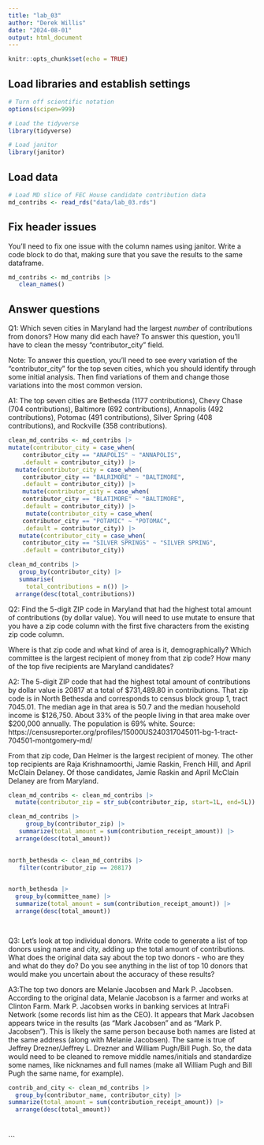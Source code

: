 ```yaml
---
title: "lab_03"
author: "Derek Willis"
date: "2024-08-01"
output: html_document
---
```


```r
knitr::opts_chunk$set(echo = TRUE)
```

## Load libraries and establish settings

```r
# Turn off scientific notation
options(scipen=999)

# Load the tidyverse
library(tidyverse)

# Load janitor
library(janitor)
```

## Load data

```r
# Load MD slice of FEC House candidate contribution data
md_contribs <- read_rds("data/lab_03.rds")
```

## Fix header issues

You'll need to fix one issue with the column names using janitor. Write a code block to do that, making sure that you save the results to the same dataframe.

```r
md_contribs <- md_contribs |>
   clean_names()

```

## Answer questions

Q1: Which seven cities in Maryland had the largest *number* of contributions from donors? How many did each have? To answer this question, you'll have to clean the messy "contributor_city" field.

Note: To answer this question, you'll need to see every variation of the "contributor_city" for the top seven cities, which you should identify through some initial analysis. Then find variations of them and change those variations into the most common version.

A1: The top seven cities are Bethesda (1177 contributions), Chevy Chase (704 contributions), Baltimore (692 contributions), Annapolis (492 contributions), Potomac (491 contributions), Silver Spring (408 contributions), and Rockville (358 contributions).


```r
clean_md_contribs <- md_contribs |>
mutate(contributor_city = case_when(
    contributor_city == "ANAPOLIS" ~ "ANNAPOLIS",
    .default = contributor_city)) |>
  mutate(contributor_city = case_when(
    contributor_city == "BALRIMORE" ~ "BALTIMORE",
    .default = contributor_city)) |>
    mutate(contributor_city = case_when(
    contributor_city == "BLATIMORE" ~ "BALTIMORE",
    .default = contributor_city)) |>
     mutate(contributor_city = case_when(
    contributor_city == "POTAMIC" ~ "POTOMAC",
    .default = contributor_city)) |>
   mutate(contributor_city = case_when(
    contributor_city == "SILVER SPRINGS" ~ "SILVER SPRING",
    .default = contributor_city)) 
```

```r
clean_md_contribs |>
   group_by(contributor_city) |>
   summarise(
     total_contributions = n()) |>
  arrange(desc(total_contributions))
```


Q2: Find the 5-digit ZIP code in Maryland that had the highest total amount of contributions (by dollar value). You will need to use mutate to ensure that you have a zip code column with the first five characters from the existing zip code column.

Where is that zip code and what kind of area is it, demographically? Which committee is the largest recipient of money from that zip code? How many of the top five recipients are Maryland candidates?

A2: The 5-digit ZIP code that had the highest total amount of contributions by dollar value is 20817 at a total of $731,489.80 in contributions. That zip code is in North Bethesda and corresponds to census block group 1, tract 7045.01. The median age in that area is 50.7 and the median household income is $126,750. About 33% of the people living in that area make over $200,000 annually. The population is 69% white. Source: https://censusreporter.org/profiles/15000US240317045011-bg-1-tract-704501-montgomery-md/


From that zip code, Dan Helmer is the largest recipient of money. The other top recipients are Raja Krishnamoorthi, Jamie Raskin, French Hill, and April McClain Delaney. Of those candidates, Jamie Raskin and April McClain Delaney are from Maryland.


```r
clean_md_contribs <- clean_md_contribs |>
  mutate(contributor_zip = str_sub(contributor_zip, start=1L, end=5L))
```
```r
clean_md_contribs |>
     group_by(contributor_zip) |>
   summarize(total_amount = sum(contribution_receipt_amount)) |>
  arrange(desc(total_amount))
  
```
```r
north_bethesda <- clean_md_contribs |>
   filter(contributor_zip == 20817) 
  
```
```r
north_bethesda |>
  group_by(committee_name) |>
  summarize(total_amount = sum(contribution_receipt_amount)) |> 
  arrange(desc(total_amount)) 

  
```



Q3: Let's look at top individual donors. Write code to generate a list of top donors using name and city, adding up the total amount of contributions. What does the original data say about the top two donors - who are they and what do they do? Do you see anything in the list of top 10 donors that would make you uncertain about the accuracy of these results?

A3:The top two donors are Melanie Jacobsen and Mark P. Jacobsen. According to the original data, Melanie Jacobson is a farmer and works at Clinton Farm. Mark P. Jacobsen works in banking services at IntraFi Network (some records list him as the CEO). It appears that Mark Jacobsen appears twice in the results (as "Mark Jacobsen" and as "Mark P. Jacobsen"). This is likely the same person because both names are listed at the same address (along with Melanie Jacobsen). The same is true of Jeffrey Drezner/Jeffrey L. Drezner and William Pugh/Bill Pugh. So, the data would need to be cleaned to remove middle names/initials and standardize some names, like nicknames and full names (make all William Pugh and Bill Pugh the same name, for example).


```r
contrib_and_city <- clean_md_contribs |> 
  group_by(contributor_name, contributor_city) |> 
summarize(total_amount = sum(contribution_receipt_amount)) |> 
  arrange(desc(total_amount)) 

  
```

```
